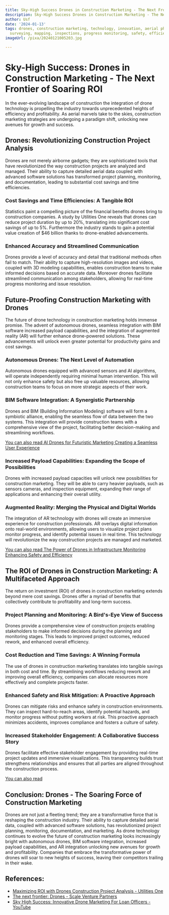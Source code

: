 ```yaml
---
title: Sky-High Success Drones in Construction Marketing - The Next Frontier
description: Sky-High Success Drones in Construction Marketing - The Next Frontier
author: Usf
date: '2024-01-13'
tags: drones, construction marketing, technology, innovation, aerial photography,
  surveying, mapping, inspections, progress monitoring, safety, efficiency, cost savings
imageUrl: /pixa/20240121005203.jpg

---
```

# Sky-High Success: Drones in Construction Marketing - The Next Frontier of Soaring  ROI

In the ever-evolving landscape of  construction the integration of drone technology is propelling the industry towards unprecedented heights of efficiency and profitability. As aerial  marvels take to the skies, construction marketing strategies are undergoing a  paradigm shift,  unlocking new avenues for growth and success.

##  Drones: Revolutionizing Construction Project Analysis

Drones are not merely airborne gadgets; they are  sophisticated tools that have revolutionized the way construction projects are analyzed and managed. Their ability to capture detailed aerial data coupled with advanced software solutions has transformed project planning, monitoring, and documentation,  leading to substantial cost savings and  time efficiencies.

### Cost Savings and Time Efficiencies: A Tangible ROI

Statistics paint a compelling  picture of the financial benefits drones bring  to construction companies. A study by Utilities One reveals that drones can  reduce project  duration by up to 20%, translating into significant cost  savings of up to 5%.  Furthermore the  industry stands  to gain a potential value creation of $46 billion thanks to drone-enabled advancements.

### Enhanced Accuracy and Streamlined Communication

Drones provide a level of accuracy and detail that traditional methods often fail to match. Their ability to capture high-resolution images and videos, coupled with 3D modeling  capabilities, enables construction teams to make informed decisions based on accurate data. Moreover  drones facilitate streamlined communication among stakeholders, allowing for real-time progress  monitoring and issue resolution.

## Future-Proofing Construction Marketing with Drones

The future of drone technology in construction marketing holds immense promise. The advent of autonomous drones, seamless  integration with  BIM software increased payload  capabilities, and the integration of augmented reality (AR) will further  enhance drone-powered solutions. These advancements will unlock even greater potential for productivity gains and cost savings.

###  Autonomous Drones: The Next Level of Automation

Autonomous drones equipped with advanced sensors and AI algorithms, will operate independently requiring minimal human intervention. This will not only enhance safety but also free up valuable resources, allowing construction teams  to focus on more  strategic aspects of their work.

### BIM Software Integration: A Synergistic Partnership

Drones and BIM (Building Information Modeling) software will form a symbiotic alliance, enabling  the  seamless flow of data between the two systems. This  integration will provide construction teams with a comprehensive view of the  project, facilitating better decision-making and streamlining workflows.

[You can also read  AI Drones for Futuristic Marketing Creating a  Seamless User Experience](AI%20Drones%20for%20Futuristic%20Marketing%20Creating%20a%20Seamless%20User%20Experience)


### Increased Payload Capabilities: Expanding the Scope of Possibilities

Drones with increased payload capacities will unlock new possibilities for construction marketing.  They will be able to carry heavier payloads, such  as  sensors cameras, and inspection equipment, expanding  their range of applications and enhancing their  overall utility.

### Augmented Reality: Merging the Physical and Digital Worlds

The integration of AR technology with drones will create an immersive experience  for construction professionals. AR overlays digital  information onto real-world environments, allowing users to  visualize project  plans monitor progress, and identify  potential issues in real time. This  technology will revolutionize the way construction projects are managed and marketed.

[You  can also read The  Power of  Drones in Infrastructure Monitoring Enhancing Safety and Efficiency](The%20Power%20of%20Drones%20in%20Infrastructure%20Monitoring%20Enhancing%20Safety%20and%20Efficiency)


## The ROI  of Drones in Construction  Marketing:  A Multifaceted Approach

The return on investment (ROI) of drones in construction marketing extends beyond mere cost savings. Drones offer  a myriad of benefits that collectively contribute to profitability and long-term success.

###  Project Planning and Monitoring: A Bird's-Eye  View of Success

Drones provide a comprehensive view  of construction projects  enabling stakeholders to make informed decisions during the planning  and monitoring  stages. This leads to improved project outcomes, reduced rework, and enhanced overall  efficiency.

### Cost  Reduction  and Time Savings: A Winning Formula

The use of drones in construction marketing translates into tangible savings in both cost  and time. By streamlining workflows reducing rework and improving overall efficiency, companies  can allocate resources more effectively and complete projects faster.

### Enhanced Safety and Risk Mitigation: A Proactive Approach

Drones  can mitigate risks and enhance safety  in construction environments. They can inspect hard-to-reach areas, identify potential hazards, and monitor progress without putting workers at risk. This proactive approach minimizes accidents, improves compliance and fosters a culture of  safety.

### Increased Stakeholder Engagement: A Collaborative Success  Story

Drones facilitate effective stakeholder engagement by providing real-time project updates  and immersive  visualizations. This transparency builds trust strengthens relationships and ensures that all parties are aligned throughout the construction process.

[You can also read ]()


## Conclusion: Drones -  The Soaring Force of Construction Marketing

Drones are not just a fleeting trend; they are a transformative force that  is reshaping the construction  industry.  Their ability to capture detailed aerial data, coupled with advanced software solutions, has revolutionized project planning, monitoring, documentation, and marketing. As  drone technology continues to evolve the future of construction marketing looks increasingly bright with autonomous drones, BIM software integration, increased  payload capabilities, and AR integration unlocking new  avenues for growth and profitability.  Companies that embrace  the transformative power of drones will soar to  new heights of  success, leaving their competitors  trailing in their wake.

## References:
- [Maximizing ROI with Drones Construction Project Analysis - Utilities One](https://utilitiesone.com/maximizing-roi-with-drones-construction-project-analysis)
- [The next frontier: Drones - Scale Venture Partners](https://www.scalevp.com/blog/the-next-frontier-drones)
- [Sky High Success: Innovative Drone Marketing For Loan Officers - YouTube](https://youtube.com/watch?v=KJVdNLNfQw0)
